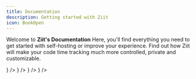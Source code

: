 ```yaml
---
title: Documentation
description: Getting started with Ziit
icon: BookOpen
---
```



Welcome to **Ziit's Documentation** Here, you'll find everything you need to get started with self-hosting or improve your experience. Find out how Ziit will make your code time tracking much more controlled, private and customizable.

<Cards cols={2}>
  <Card
    title="Deploy"
    href="/deploy"
    description="Learn how to self-host Ziit"
    icon={<ContainerIcon />}
  />
  <Card
    title="Extensions"
    href="/extensions"
    description="IDE extensions for time tracking"
    icon={<BlocksIcon />}
  />
  <Card
    title="Wakatime/Wakapi Import"
    href="/wakatime"
    description="Import data from Wakatime/Wakapi"
    icon={<ImportIcon />}
  />
  <Card
    title="Badges"
    href="/badges"
    description="Create badges to showcase in your README"
    icon={<TagsIcon />}
  />
</Cards>
